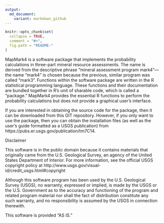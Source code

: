 ```yaml
---
output:
  md_document:
    variant: markdown_github
---
```


```r
knitr::opts_chunk$set(
  collapse = TRUE,
  comment = "#>",
  fig.path = "README-"
)
```

MapMark4 is a software package that implements the probability calculations in three-part mineral resource assessments. The name is derived from the descriptive phrase “mineral assessment program mark4”—the name “mark4” is chosen because the previous, similar program was called “mark3”. Functions within the software package are written in the R statistical programming language. These functions and their documentation are bundled together in R’s unit of sharable code, which is called a “package.” MapMark4 provides the essential R functions to perform the probability calculations but does not provide a graphical user’s interface.

If you are interested in obtaining the source code for the package, then it can be downloaded from this GIT repository. However, if you only want to use the package, then you can obtain the installation files (as well as the user’s guide formatted as a USGS publication) from  https://pubs.er.usgs.gov/publication/tm7C14. 

Disclaimer

This software is in the public domain because it contains materials that originally came from the U.S. Geological Survey, an agency of the United States Department of Interior. For more information, see the official USGS copyright policy at http://www.usgs.gov/visual-id/credit_usgs.html#copyright

Although this software program has been used by the U.S. Geological Survey (USGS), no warranty, expressed or implied, is made by the USGS or the U.S. Government as to the accuracy and functioning of the program and related program material nor shall the fact of distribution constitute any such warranty, and no responsibility is assumed by the USGS in connection therewith.

This software is provided "AS IS."

<!-- README.md is generated from README.Rmd. Please edit that file -->


